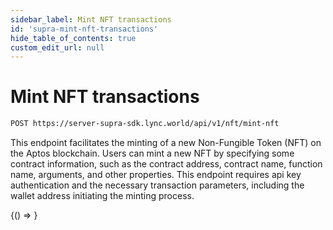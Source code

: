 ```yaml
---
sidebar_label: Mint NFT transactions
id: 'supra-mint-nft-transactions'
hide_table_of_contents: true
custom_edit_url: null
---
```

# Mint NFT transactions


```bash
POST https://server-supra-sdk.lync.world/api/v1/nft/mint-nft
```


This endpoint facilitates the minting of a new Non-Fungible Token (NFT) on the Aptos blockchain. Users can mint a new NFT by specifying some contract information, such as the contract address, contract name, function name, arguments, and other properties. This endpoint requires api key authentication and the necessary transaction parameters, including the wallet address initiating the minting process.



<BrowserOnly>
    {() => <MintNFTTransactions/>}
    
</BrowserOnly>